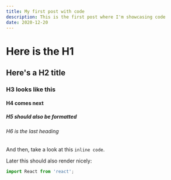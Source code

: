 ```yaml
---
title: My first post with code
description: This is the first post where I'm showcasing code
date: 2020-12-20
---
```


# Here is the H1

## Here's a H2 title

### H3 looks like this

#### H4 comes next

##### H5 should also be formatted

###### H6 is the last heading

And then, take a look at this `inline code`.

Later this should also render nicely:

```jsx
import React from 'react';
```
